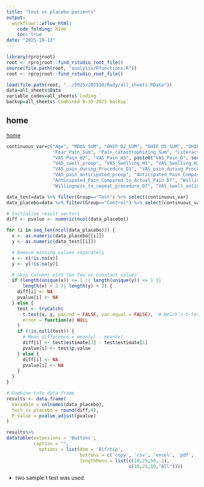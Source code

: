 ```yaml
---
title: "test vs placebo patients"
output:
  workflowr::wflow_html:
    code_folding: hide
    toc: true
date: "2025-10-13"
---
```




```r
library(rprojroot)
root <- rprojroot::find_rstudio_root_file()
source(file.path(root, "analysis/Rfunctions.R"))
root <- rprojroot::find_rstudio_root_file()
```






```r
 
load(file.path(root, "../2025/202510/Rady/all_sheets.RData"))
data=all_sheets$Data
variable_codes=all_sheets$`Coding `
backup=all_sheets$`Combined 9-30-2025 backup`

```


## home 

[home](2025_1001_Rady.html)


```r

continuous_var=c("Age", "MDAS_SUM", "OHIP_D2_SUM", "OHIP_D5_SUM", "OHIP_D7_SUM", "OHIP_D2_SUM", "OHIP_preop_SUM", 
                 "Fear_Pain_Sum", "Pain_catastrophizing_Sum", "Literacy_Sum", "VAS_pain_preop", "VAS_Pain_H1", 
                 "VAS_Pain_H2", "VAS_Pain_H3", paste0("VAS_Pain_D", seq(1,7)), 
                 "VAS_swell_preop", "VAS_Swelling_H1", "VAS_Swelling_H2", "VAS_Swelling_H3", paste0("VAS_Swelling_D", seq(1,7)),                  "Acetaminophen_H1", "Acetaminophen_H2", "Acetaminophen_H3", paste0("Acetaminophen_D", seq(1,7)), 
                 "VAS_pain_during_Procedure_D1", "VAS_pain_during_Procedure_D7", 
                 "VAS_pain_anticipated_preop", "Anticipated_Pain_Compared_to_Actual_Pain_D1", 
                 "Anticipated_Pain_Compared_to_Actual_Pain_D7", "Willingness_to_repeat_procedure_D1", 
                 "Willingness_to_repeat_procedure_D7", "VAS_swell_anticipated_preop")

data_test=data %>% filter(Group=="Test") %>% select(continuous_var)
data_placebo=data %>% filter(Group=="Control") %>% select(continuous_var)
```



```r
# Initialize result vectors
diff <- pvalue <- numeric(ncol(data_placebo))

for (i in seq_len(ncol(data_placebo))) {
  x <- as.numeric(data_placebo[[i]])
  y <- as.numeric(data_test[[i]])

  # Remove missing values separately
  x <- x[!is.na(x)]
  y <- y[!is.na(y)]

  # Skip columns with too few or constant values
  if (length(unique(x)) <= 1 || length(unique(y)) <= 1 ||
      length(x) < 2 || length(y) < 2) {
    diff[i] <- NA
    pvalue[i] <- NA
  } else {
    test <- tryCatch(
      t.test(x, y, paired = FALSE, var.equal = FALSE),  # Welch’s t-test
      error = function(e) NULL
    )
    if (!is.null(test)) {
      # Mean difference = mean(y) - mean(x)
      diff[i] <- test$estimate[2] - test$estimate[1]
      pvalue[i] <- test$p.value
    } else {
      diff[i] <- NA
      pvalue[i] <- NA
    }
  }
}

# Combine into data frame
results <- data.frame(
  Variable = colnames(data_placebo),
  test_vs_placebo = round(diff,4), 
  P_Value = pvalue_adjust(pvalue)
)

results%>%
datatable(extensions = 'Buttons',
          caption = "", 
            options = list(dom = 'Blfrtip',
                           buttons = c('copy', 'csv', 'excel', 'pdf', 'print'),
                           lengthMenu = list(c(10,25,50,-1),
                                             c(10,25,50,"All"))))

```



* two sample t test was used. 